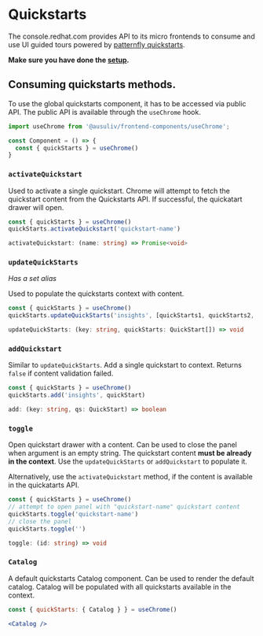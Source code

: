 # Quickstarts

The console.redhat.com provides API to its micro frontends to consume and use UI guided tours powered by <a href="https://github.com/patternfly/patternfly-quickstarts" target="_blank">patternfly quickstarts</a>.

**Make sure you have done the [setup](/quickstarts/setup).**

## Consuming quickstarts methods.

To use the global quickstarts component, it has to be accessed via public API. The public API is available through the `useChrome` hook.

```jsx
import useChrome from '@ausuliv/frontend-components/useChrome';

const Component = () => {
  const { quickStarts } = useChrome()
}
```

### `activateQuickstart`

Used to activate a single quickstart. Chrome will attempt to fetch the quickstart content from the Quickstarts API. If successful, the quickatart drawer will open.

```js
const { quickStarts } = useChrome()
quickStarts.activateQuickstart('quickstart-name')
```

```ts
activateQuickstart: (name: string) => Promise<void>
```


### `updateQuickStarts` 

*Has a set alias*

Used to populate the quickstarts context with content.

```js
const { quickStarts } = useChrome()
quickStarts.updateQuickStarts('insights', [quickStarts1, quickStarts2, ...])
```

```ts
updateQuickStarts: (key: string, quickStarts: QuickStart[]) => void
```

### `addQuickstart`

Similar to `updateQuickStarts`. Add a single quickstart to context. Returns `false` if content validation failed.


```js
const { quickStarts } = useChrome()
quickStarts.add('insights', quickStart)
```

```ts
add: (key: string, qs: QuickStart) => boolean
```

### `toggle`

Open quickstart drawer with a content. Can be used to close the panel when argument is an empty string. The quickstart content **must be already in the context**. Use the `updateQuickStarts` or `addQuickstart` to populate it.

Alternatively, use the `activateQuickstart` method, if the content is available in the quickatarts API.

```js
const { quickStarts } = useChrome()
// attempt to open panel with "quickstart-name" quickstart content 
quickStarts.toggle('quickstart-name')
// close the panel
quickStarts.toggle('')
```

```ts
toggle: (id: string) => void
```

### `Catalog`

A default quickstarts Catalog component. Can be used to render the default catalog. Catalog will be populated with all quickstarts available in the context.

```jsx
const { quickStarts: { Catalog } } = useChrome()

<Catalog />
```